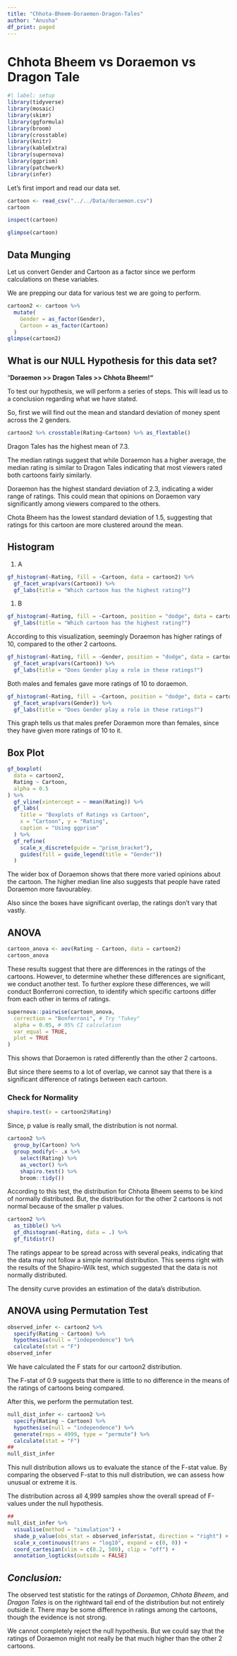 ```yaml
---
title: "Chhota-Bheem-Doraemon-Dragon-Tales"
author: "Anusha"
df_print: paged
---
```


# **Chhota Bheem vs Doraemon vs Dragon Tale**

```r
#| label: setup
library(tidyverse)
library(mosaic)
library(skimr)
library(ggformula)
library(broom)
library(crosstable)
library(knitr)
library(kableExtra)
library(supernova)
library(ggprism)
library(patchwork)
library(infer)
```

Let's first import and read our data set.

```r
cartoon <- read_csv("../../Data/doraemon.csv")
cartoon
```

```r
inspect(cartoon)
```

```r
glimpse(cartoon)
```

## Data Munging

Let us convert Gender and Cartoon as a factor since we perform calculations on these variables.

We are prepping our data for various test we are going to perform.

```r
cartoon2 <- cartoon %>% 
  mutate(
    Gender = as_factor(Gender),
    Cartoon = as_factor(Cartoon)
  )
glimpse(cartoon2)
```

## What is our NULL Hypothesis for this data set?

"**Doraemon \>\> Dragon Tales \>\> Chhota Bheem!"**

To test our hypothesis, we will perform a series of steps. This will lead us to a conclusion regarding what we have stated.

So, first we will find out the mean and standard deviation of money spent across the 2 genders.

```r
cartoon2 %>% crosstable(Rating~Cartoon) %>% as_flextable()
```

Dragon Tales has the highest mean of 7.3.

The median ratings suggest that while Doraemon has a higher average, the median rating is similar to Dragon Tales indicating that most viewers rated both cartoons fairly similarly.

Doraemon has the highest standard deviation of 2.3, indicating a wider range of ratings. This could mean that opinions on Doraemon vary significantly among viewers compared to the others.

Chota Bheem has the lowest standard deviation of 1.5, suggesting that ratings for this cartoon are more clustered around the mean.

## Histogram

1.  A

```r
gf_histogram(~Rating, fill = ~Cartoon, data = cartoon2) %>% 
  gf_facet_wrap(vars(Cartoon)) %>% 
  gf_labs(title = "Which cartoon has the highest rating?")
```

1.  B

```r
gf_histogram(~Rating, fill = ~Cartoon, position = "dodge", data = cartoon2) %>% 
  gf_labs(title = "Which cartoon has the highest rating?")
```

According to this visualization, seemingly Doraemon has higher ratings of 10, compared to the other 2 cartoons.

```r
gf_histogram(~Rating, fill = ~Gender, position = "dodge", data = cartoon2) %>% 
  gf_facet_wrap(vars(Cartoon)) %>% 
  gf_labs(title = "Does Gender play a role in these ratings?")
```

Both males and females gave more ratings of 10 to doraemon.

```r
gf_histogram(~Rating, fill = ~Cartoon, position = "dodge", data = cartoon2) %>% 
  gf_facet_wrap(vars(Gender)) %>% 
  gf_labs(title = "Does Gender play a role in these ratings?")
```

This graph tells us that males prefer Doraemon more than females, since they have given more ratings of 10 to it.

## Box Plot

```r
gf_boxplot(
  data = cartoon2,
  Rating ~ Cartoon,
  alpha = 0.5
) %>%
  gf_vline(xintercept = ~ mean(Rating)) %>%
  gf_labs(
    title = "Boxplots of Ratings vs Cartoon",
    x = "Cartoon", y = "Rating",
    caption = "Using ggprism"
  ) %>%
  gf_refine(
    scale_x_discrete(guide = "prism_bracket"),
    guides(fill = guide_legend(title = "Gender"))
  )
```

The wider box of Doraemon shows that there more varied opinions about the cartoon. The higher median line also suggests that people have rated Doraemon more favourabley.

Also since the boxes have significant overlap, the ratings don't vary that vastly.

## ANOVA

```r
cartoon_anova <- aov(Rating ~ Cartoon, data = cartoon2)
cartoon_anova
```

These results suggest that there are differences in the ratings of the cartoons. However, to determine whether these differences are significant, we conduct another test. To further explore these differences, we will conduct Bonferroni correction, to identify which specific cartoons differ from each other in terms of ratings.

```r
supernova::pairwise(cartoon_anova,
  correction = "Bonferroni", # Try "Tukey"
  alpha = 0.05, # 95% CI calculation
  var_equal = TRUE, 
  plot = TRUE
)
```

This shows that Doraemon is rated differently than the other 2 cartoons.

But since there seems to a lot of overlap, we cannot say that there is a significant difference of ratings between each cartoon.

### Check for Normality

```r
shapiro.test(x = cartoon2$Rating)
```

Since, p value is really small, the distribution is not normal.

```r
cartoon2 %>%
  group_by(Cartoon) %>%
  group_modify(~ .x %>%
    select(Rating) %>%
    as_vector() %>%
    shapiro.test() %>%
    broom::tidy())
```

According to this test, the distribution for Chhota Bheem seems to be kind of normally distributed. But, the distribution for the other 2 cartoons is not normal because of the smaller p values.

```r
cartoon2 %>%
  as_tibble() %>%
  gf_dhistogram(~Rating, data = .) %>%
  gf_fitdistr()
```

The ratings appear to be spread across with several peaks, indicating that the data may not follow a simple normal distribution. This seems right with the results of the Shapiro-Wilk test, which suggested that the data is not normally distributed.

The density curve provides an estimation of the data’s distribution.

## ANOVA using Permutation Test

```r
observed_infer <- cartoon2 %>%
  specify(Rating ~ Cartoon) %>%
  hypothesise(null = "independence") %>%
  calculate(stat = "F")
observed_infer
```

We have calculated the F stats for our cartoon2 distribution.

The F-stat of 0.9 suggests that there is little to no difference in the means of the ratings of cartoons being compared.

After this, we perform the permutation test.

```r
null_dist_infer <- cartoon2 %>%
  specify(Rating ~ Cartoon) %>%
  hypothesise(null = "independence") %>%
  generate(reps = 4999, type = "permute") %>%
  calculate(stat = "F")
##
null_dist_infer
```

This null distribution allows us to evaluate the stance of the F-stat value. By comparing the observed F-stat to this null distribution, we can assess how unusual or extreme it is.

The distribution across all 4,999 samples show the overall spread of F-values under the null hypothesis.

```r
##
null_dist_infer %>%
  visualise(method = "simulation") +
  shade_p_value(obs_stat = observed_infer$stat, direction = "right") +
  scale_x_continuous(trans = "log10", expand = c(0, 0)) +
  coord_cartesian(xlim = c(0.2, 500), clip = "off") +
  annotation_logticks(outside = FALSE) 
```

## *Conclusion:*

The observed test statistic for the ratings of *Doraemon*, *Chhota Bheem*, and *Dragon Tales* is on the rightward tail end of the distribution but not entirely outside it. There may be some difference in ratings among the cartoons, though the evidence is not strong.

We cannot completely reject the null hypothesis. But we could say that the ratings of Doraemon might not really be that much higher than the other 2 cartoons.
